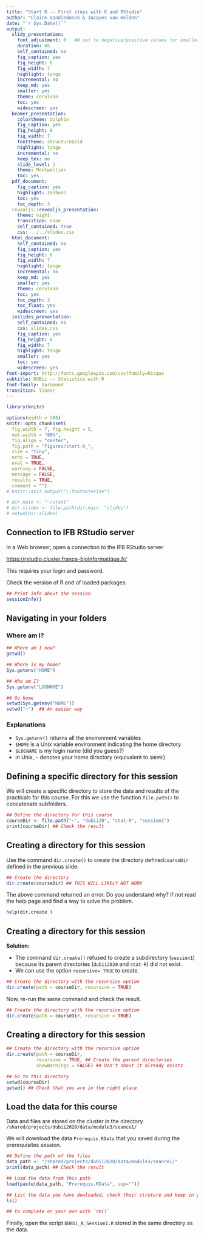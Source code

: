 ```yaml
---
title: "Start R -- First steps with R and RStudio"
author: "Claire Vandiedonck & Jacques van Helden"
date: "`r Sys.Date()`"
output:
  slidy_presentation:
    font_adjustment: 0   ## set to negative/positive values for smaller/bigger fonts
    duration: 45
    self_contained: no
    fig_caption: yes
    fig_height: 6
    fig_width: 7
    highlight: tango
    incremental: no
    keep_md: yes
    smaller: yes
    theme: cerulean
    toc: yes
    widescreen: yes
  beamer_presentation:
    colortheme: dolphin
    fig_caption: yes
    fig_height: 6
    fig_width: 7
    fonttheme: structurebold
    highlight: tango
    incremental: no
    keep_tex: no
    slide_level: 2
    theme: Montpellier
    toc: yes
  pdf_document:
    fig_caption: yes
    highlight: zenburn
    toc: yes
    toc_depth: 3
  revealjs::revealjs_presentation:
    theme: night
    transition: none
    self_contained: true
    css: ../../slides.css
  html_document:
    self_contained: no
    fig_caption: yes
    fig_height: 6
    fig_width: 7
    highlight: tango
    incremental: no
    keep_md: yes
    smaller: yes
    theme: cerulean
    toc: yes
    toc_depth: 3
    toc_float: yes
    widescreen: yes
  ioslides_presentation:
    self_contained: no
    css: slides.css
    fig_caption: yes
    fig_height: 6
    fig_width: 7
    highlight: tango
    smaller: yes
    toc: yes
    widescreen: yes
font-import: http://fonts.googleapis.com/css?family=Risque
subtitle: DUBii -- Statistics with R
font-family: Garamond
transition: linear
---
```


```r
library(knitr)

options(width = 300)
knitr::opts_chunk$set(
  fig.width = 7, fig.height = 5, 
  out.width = "80%",
  fig.align = "center", 
  fig.path = "figures/start-R_",
  size = "tiny", 
  echo = TRUE, 
  eval = TRUE, 
  warning = FALSE, 
  message = FALSE, 
  results = TRUE, 
  comment = "")
# knitr::asis_output("\\footnotesize")

# dir.main <- "~/stat1"
# dir.slides <- file.path(dir.main, "slides")
# setwd(dir.slides)
```



## Connection to IFB RStudio server

In a Web browser, open a connection to the IFB RStudio server

<https://rstudio.cluster.france-bioinformatique.fr/>

This requires your login and password. 

Check the version of R and of loaded packages.
```r
## Print info about the session
sessionInfo()

```



## Navigating in your folders


### Where am I?

```r
## Where am I now?
getwd()

## Where is my home?
Sys.getenv("HOME")

## Who am I?
Sys.getenv("LOGNAME")

## Go home
setwd(Sys.getenv("HOME"))
setwd("~")  ## An easier way

```

### Explanations

- `Sys.getenv()` returns all the environment variables
- `$HOME` is a Unix variable environment indicating the home directory
- `$LOGNAME` is my login name (did you guess?)
- in Unix, `~` denotes your home directory (equivalent to `$HOME`)


## Defining a specific directory for this session

We will create a specific directory to store the data and results of the practicals for this course.
For this we use the function `file.path()` to concatenate subfolders. 

```r
## Define the directory for this course
courseDir <- file.path("~", "dubii20", "stat-R", "session1")
print(courseDir) ## Check the result

```


## Creating a directory for this session

Use the command `dir.create()` to create the directory defined`courseDir` defined in the previous slide. 

```r
## Create the directory
dir.create(courseDir) ## THIS WILL LIKELY NOT WORK
```

The above command returned an error. Do you understand why?
If not read the help page and find a way to solve the problem. 

```r
help(dir.create )
```


## Creating a directory for this session

**Solution:**

- The command `dir.create()` refused to create a subdirectory (`session1`) because its parent directories (`dubii2020` and `stat-R`) did not exist.
- We can use the option `recursive= TRUE` to create.

```r
## Create the directory with the recursive option
dir.create(path = courseDir, recursive = TRUE)
```
Now, re-run the same command and check the result. 


```r
## Create the directory with the recursive option
dir.create(path = courseDir, recursive = TRUE)
```

## Creating a directory for this session

```r
## Create the directory with the recursive option
dir.create(path = courseDir, 
           recursive = TRUE, ## Create the parent directories
           showWarnings = FALSE) ## Don't shout it already exists

## Go to this directory
setwd(courseDir)
getwd() ## Check that you are in the right place
```



## Load the data for this course

Data and files are stored on the cluster in the directory `/shared/projects/dubii2020/data/module3/seance1/`

We will download the data `Prerequis.RData`  that you saved during the prerequisites session.

```r
## Define the path of the files
data_path <- "/shared/projects/dubii2020/data/module3/seance1/"
print(data_path) ## Check the result

## Load the data from this path
load(paste(data_path, "Prerequis.RData", sep=""))

## List the data you have dowloaded, check their struture and keep in your session only the three vectors called size, weight and bmi as well as the matrix called myData2
ls()

## to complete on your own with `rm()`

```

Finally, open the script `DUBii_R_Session1.R` stored in the same directory as the data.
